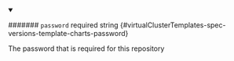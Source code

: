 
<details className="config-field" data-expandable="false" open>
<summary>

####### `password` <span className="config-field-required" data-required="false">required</span> <span className="config-field-type">string</span> <span className="config-field-default"></span> <span className="config-field-enum"></span> {#virtualClusterTemplates-spec-versions-template-charts-password}

The password that is required for this repository

</summary>



</details>
